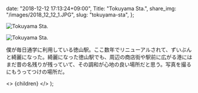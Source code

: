 
  date: "2018-12-12 17:13:24+09:00",
  Title: "Tokuyama Sta.",
  share_img: "/images/2018_12_12_1.JPG",
  slug: "tokuyama-sta",
};

![Tokuyama Sta.](/images/2018_12_12_1.JPG)

![Tokuyama Sta.](/images/2018_12_12_2.JPG)

僕が毎日通学に利用している徳山駅。ここ数年でリニューアルされて、ずいぶんと綺麗になった。綺麗になった徳山駅でも、周辺の商店街や駅前に広がる港にはまだ昔の名残りが残っていて、その調和が心地の良い場所だと思う。写真を撮るにもうってつけの場所だ。

  <>
    <Head>
      <title>{meta.Title} | 異郷好実</title>
    </Head>
    <PostLayout meta={meta}>{children}</PostLayout>
  </>
);
